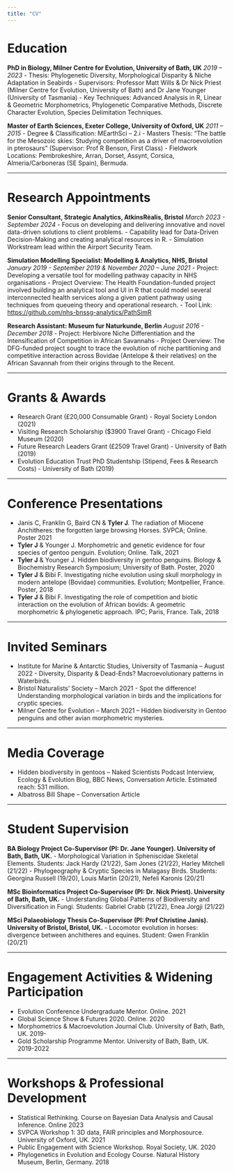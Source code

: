 ```yaml
---
title: "CV"
---
```


# Education

**PhD in Biology, Milner Centre for Evolution, University of Bath, UK** *2019 – 2023* 
- Thesis: Phylogenetic Diversity, Morphological Disparity & Niche Adaptation in Seabirds 
- Supervisors: Professor Matt Wills & Dr Nick Priest (Milner Centre for Evolution, University of Bath) and Dr Jane Younger (University of Tasmania) 
- Key Techniques: Advanced Analysis in R, Linear & Geometric Morphometrics, Phylogenetic Comparative Methods, Discrete Character Evolution, Species Delimitation Techniques.

**Master of Earth Sciences, Exeter College, University of Oxford, UK** *2011 – 2015* 
- Degree & Classification: MEarthSci – 2.i 
- Masters Thesis: “The battle for the Mesozoic skies: Studying competition as a driver of macroevolution in pterosaurs” (Supervisor: Prof R Benson, First Class) 
- Fieldwork Locations: Pembrokeshire, Arran, Dorset, Assynt, Corsica, Almeria/Carboneras (SE Spain), Bermuda.

------------------------------------------------------------------------

# Research Appointments

**Senior Consultant, Strategic Analytics, AtkinsRèalis, Bristol** *March 2023 - September 2024* 
- Focus on developing and delivering innovative and novel data-driven solutions to client problems. 
- Capability lead for Data-Driven Decision-Making and creating analytical resources in R. 
- Simulation Workstream lead within the Airport Security Team.

**Simulation Modelling Specialist: Modelling & Analytics, NHS, Bristol** *January 2019 - September 2019 & November 2020 – June 2021* 
- Project: Developing a versatile tool for modelling pathway capacity in NHS organisations 
- Project Overview: The Health Foundation-funded project involved building an analytical tool and UI in R that could model several interconnected health services along a given patient pathway using techniques from queueing theory and operational research. 
- Tool Link: <https://github.com/nhs-bnssg-analytics/PathSimR>

**Research Assistant: Museum fur Naturkunde, Berlin** *August 2016 - December 2018* 
- Project: Herbivore Niche Differentiation and the Intensification of Competition in African Savannahs 
- Project Overview: The DFG-funded project sought to trace the evolution of niche partitioning and competitive interaction across Bovidae (Antelope & their relatives) on the African Savannah from their origins through to the Recent.

------------------------------------------------------------------------

# Grants & Awards

-   Research Grant (£20,000 Consumable Grant) - Royal Society London (2021)
-   Visiting Research Scholarship (\$3900 Travel Grant) - Chicago Field Museum (2020)\
-   Future Research Leaders Grant (£2509 Travel Grant) - University of Bath (2019)\
-   Evolution Education Trust PhD Studentship (Stipend, Fees & Research Costs) - University of Bath (2019)

------------------------------------------------------------------------

# Conference Presentations

-   Janis C, Franklin G, Baird CN & **Tyler J**. The radiation of Miocene Anchitheres: the forgotten large browsing Horses. SVPCA; Online. Poster 2021
-   **Tyler J** & Younger J. Morphometric and genetic evidence for four species of gentoo penguin. Evolution; Online. Talk, 2021
-   **Tyler J** & Younger J. Hidden biodiversity in gentoo penguins. Biology & Biochemistry Research Symposium; University of Bath. Poster, 2020
-   **Tyler J** & Bibi F. Investigating niche evolution using skull morphology in modern antelope (Bovidae) communities. Evolution; Montpellier, France. Poster, 2018
-   **Tyler J** & Bibi F. Investigating the role of competition and biotic interaction on the evolution of African bovids: A geometric morphometric & phylogenetic approach. IPC; Paris, France. Talk, 2018

------------------------------------------------------------------------

# Invited Seminars

-   Institute for Marine & Antarctic Studies, University of Tasmania – August 2022 - Diversity, Disparity & Dead-Ends? Macroevolutionary patterns in Waterbirds.
-   Bristol Naturalists’ Society – March 2021 - Spot the difference! Understanding morphological variation in birds and the implications for cryptic species.
-   Milner Centre for Evolution – March 2021 – Hidden biodiversity in Gentoo penguins and other avian morphometric mysteries.

------------------------------------------------------------------------

# Media Coverage

-   Hidden biodiversity in gentoos – Naked Scientists Podcast Interview, Ecology & Evolution Blog, BBC News, Conversation Article. Estimated reach: 531 million.
-   Albatross Bill Shape – Conversation Article

------------------------------------------------------------------------

# Student Supervision

**BA Biology Project Co-Supervisor (PI: Dr. Jane Younger). University of Bath, Bath, UK.** - Morphological Variation in Spheniscidae Skeletal Elements. Students: Jack Hardy (21/22), Sam Jones (21/22), Harley Mitchell (21/22) - Phylogeography & Cryptic Species in Malagasy Birds. Students: Georgina Russell (19/20), Louis Martin (20/21), Nefeli Karonis (20/21)

**MSc Bioinformatics Project Co-Supervisor (PI: Dr. Nick Priest). University of Bath, Bath, UK.** - Understanding Global Patterns of Biodiversity and Diversification in Fungi. Students: Gabriel Crabb (21/22), Enea Jorgji (21/22)

**MSci Palaeobiology Thesis Co-Supervisor (PI: Prof Christine Janis). University of Bristol, Bristol, UK.** - Locomotor evolution in horses: divergence between anchitheres and equines. Student: Gwen Franklin (20/21)

------------------------------------------------------------------------

# Engagement Activities & Widening Participation

-   Evolution Conference Undergraduate Mentor. Online. 2021
-   Global Science Show & Futures 2020. Online. 2020
-   Morphometrics & Macroevolution Journal Club. University of Bath, Bath, UK. 2019-
-   Gold Scholarship Programme Mentor. University of Bath, Bath, UK. 2019-2022

------------------------------------------------------------------------

# Workshops & Professional Development

-   Statistical Rethinking. Course on Bayesian Data Analysis and Causal Inference. Online 2023
-   SVPCA Workshop 1: 3D data, FAIR principles and Morphosource. University of Oxford, UK. 2021
-   Public Engagement with Science Workshop. Royal Society, UK. 2020
-   Phylogenetics in Evolution and Ecology Course. Natural History Museum, Berlin, Germany. 2018
